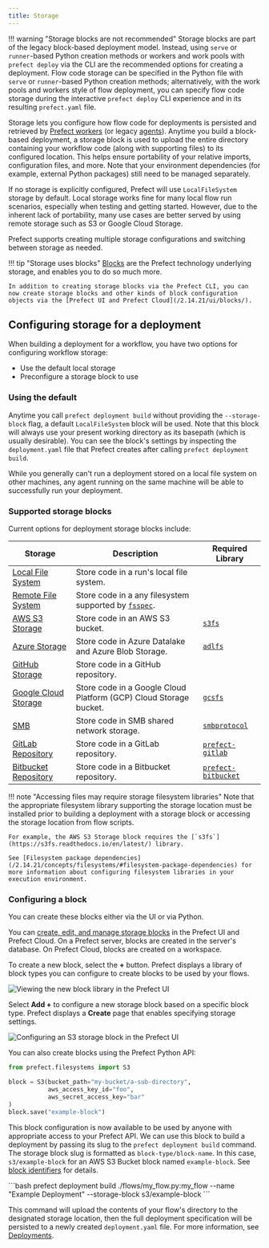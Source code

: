 ```yaml
---
title: Storage
---
```



!!! warning "Storage blocks are not recommended"
    Storage blocks are part of the legacy block-based deployment model. Instead, using `serve` or `runner`-based Python creation methods or workers and work pools with `prefect deploy` via the CLI are the recommended options for creating a deployment. 
    Flow code storage can be specified in the Python file with `serve` or `runner`-based Python creation methods; alternatively, with the work pools and workers style of flow deployment, you can specify flow code storage during the interactive `prefect deploy` CLI experience and in its resulting `prefect.yaml` file. 

Storage lets you configure how flow code for deployments is persisted and retrieved by [Prefect workers](/2.14.21/concepts/work-pools) (or legacy [agents](/2.14.21/concepts/agents)). Anytime you build a block-based deployment, a storage block is used to upload the entire directory containing your workflow code (along with supporting files) to its configured location.  This helps ensure portability of your relative imports, configuration files, and more.  Note that your environment dependencies (for example, external Python packages) still need to be managed separately.

If no storage is explicitly configured, Prefect will use `LocalFileSystem` storage by default. Local storage works fine for many local flow run scenarios, especially when testing and getting started. However, due to the inherent lack of portability, many use cases are better served by using remote storage such as S3 or Google Cloud Storage.

Prefect supports creating multiple storage configurations and switching between storage as needed.

!!! tip "Storage uses blocks"
    [Blocks](/2.14.21/concepts/blocks/) are the Prefect technology underlying storage, and enables you to do so much more.

    In addition to creating storage blocks via the Prefect CLI, you can now create storage blocks and other kinds of block configuration objects via the [Prefect UI and Prefect Cloud](/2.14.21/ui/blocks/).

## Configuring storage for a deployment

When building a deployment for a workflow, you have two options for configuring workflow storage:

- Use the default local storage
- Preconfigure a storage block to use

### Using the default

Anytime you call `prefect deployment build` without providing the `--storage-block` flag, a default `LocalFileSystem` block will be used.  Note that this block will always use your present working directory as its basepath (which is usually desirable).  You can see the block's settings by inspecting the `deployment.yaml` file that Prefect creates after calling `prefect deployment build`.

While you generally can't run a deployment stored on a local file system on other machines, any agent running on the same machine will be able to successfully run your deployment.

### Supported storage blocks

Current options for deployment storage blocks include:

| Storage                                                                                  | Description                                                                                                | Required Library                                                      |
| ---------------------------------------------------------------------------------------- | ---------------------------------------------------------------------------------------------------------- | --------------------------------------------------------------------- |
| [Local File System](/2.14.21/api-ref/prefect/filesystems/#prefect.filesystems.LocalFileSystem)   | Store code in a run's local file system.                                                                   |                                                                       |
| [Remote File System](/2.14.21/api-ref/prefect/filesystems/#prefect.filesystems.RemoteFileSystem) | Store code in a any filesystem supported by [`fsspec`](https://filesystem-spec.readthedocs.io/en/latest/). |                                                                       |
| [AWS S3 Storage](/2.14.21/api-ref/prefect/filesystems/#prefect.filesystems.S3)                   | Store code in an AWS S3 bucket.                                                                            | [`s3fs`](https://s3fs.readthedocs.io/en/latest/)                      |
| [Azure Storage](/2.14.21/api-ref/prefect/filesystems/#prefect.filesystems.Azure)                 | Store code in Azure Datalake and Azure Blob Storage.                                                       | [`adlfs`](https://github.com/fsspec/adlfs)                            |
| [GitHub Storage](/2.14.21/api-ref/prefect/filesystems/#prefect.filesystems.GitHub)               | Store code in a GitHub repository.                                                                         |                                                                       |
| [Google Cloud Storage](/2.14.21/api-ref/prefect/filesystems/#prefect.filesystems.GCS)            | Store code in a Google Cloud Platform (GCP) Cloud Storage bucket.                                          | [`gcsfs`](https://gcsfs.readthedocs.io/en/latest/)                    |
| [SMB](/2.14.21/api-ref/prefect/filesystems/#prefect.filesystems.SMB)                             | Store code in SMB shared network storage.                                                                  | [`smbprotocol`](https://github.com/jborean93/smbprotocol)             |
| [GitLab Repository](https://prefecthq.github.io/prefect-gitlab/)                         | Store code in a GitLab repository.                                                                         | [`prefect-gitlab`](https://github.com/PrefectHQ/prefect-gitlab)       |
| [Bitbucket Repository](https://prefecthq.github.io/prefect-bitbucket/)                   | Store code in a Bitbucket repository.                                                                      | [`prefect-bitbucket`](https://github.com/PrefectHQ/prefect-bitbucket) |

!!! note "Accessing files may require storage filesystem libraries"
    Note that the appropriate filesystem library supporting the storage location must be installed prior to building a deployment with a storage block or accessing the storage location from flow scripts.

    For example, the AWS S3 Storage block requires the [`s3fs`](https://s3fs.readthedocs.io/en/latest/) library.

    See [Filesystem package dependencies](/2.14.21/concepts/filesystems/#filesystem-package-dependencies) for more information about configuring filesystem libraries in your execution environment.

### Configuring a block

You can create these blocks either via the UI or via Python.

You can [create, edit, and manage storage blocks](/2.14.21/ui/blocks/) in the Prefect UI and Prefect Cloud. On a Prefect server, blocks are created in the server's database. On Prefect Cloud, blocks are created on a workspace.

To create a new block, select the **+** button. Prefect displays a library of block types you can configure to create blocks to be used by your flows.

![Viewing the new block library in the Prefect UI](/2.14.21/img/ui/block-library.png)

Select **Add +** to configure a new storage block based on a specific block type. Prefect displays a **Create** page that enables specifying storage settings.

![Configuring an S3 storage block in the Prefect UI](/2.14.21/img/concepts/s3-block-configuration.png)

You can also create blocks using the Prefect Python API:

```python
from prefect.filesystems import S3

block = S3(bucket_path="my-bucket/a-sub-directory", 
           aws_access_key_id="foo", 
           aws_secret_access_key="bar"
)
block.save("example-block")
```

This block configuration is now available to be used by anyone with appropriate access to your Prefect API.  We can use this block to build a deployment by passing its slug to the `prefect deployment build` command. The storage block slug is formatted as `block-type/block-name`. In this case, `s3/example-block` for an AWS S3 Bucket block named `example-block`. See [block identifiers](/2.14.21/concepts/deployments/#block-identifiers) for details.

<div class="terminal">
```bash
prefect deployment build ./flows/my_flow.py:my_flow --name "Example Deployment" --storage-block s3/example-block
```
</div>

This command will upload the contents of your flow's directory to the designated storage location, then the full deployment specification will be persisted to a newly created `deployment.yaml` file.  For more information, see [Deployments](/2.14.21/concepts/deployments).
